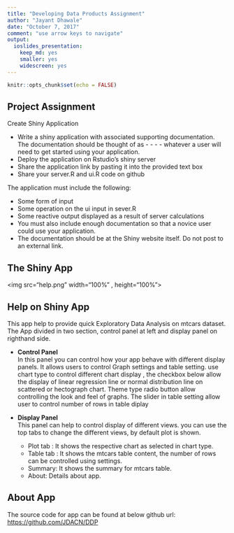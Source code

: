 ```yaml
---
title: "Developing Data Products Assignment"
author: "Jayant Dhawale"
date: "October 7, 2017"
comment: "use arrow keys to navigate"
output:
  ioslides_presentation:
    keep_md: yes
    smaller: yes
    widescreen: yes
---
```


```r
knitr::opts_chunk$set(echo = FALSE)
```

## Project Assignment

Create Shiny Application

- Write a shiny application with associated supporting documentation. The documentation should be thought of as - - - - whatever a user will need to get started using your application.
- Deploy the application on Rstudio's shiny server
- Share the application link by pasting it into the provided text box
- Share your server.R and ui.R code on github

The application must include the following:

- Some form of input 
- Some operation on the ui input in sever.R
- Some reactive output displayed as a result of server calculations
- You must also include enough documentation so that a novice user could use your application.
- The documentation should be at the Shiny website itself. Do not post to an external link.

## The Shiny App {.flexbox .vcenter}

<img src="help.png" width="100%" , height="100%">

## Help on Shiny App

This app help to provide quick Exploratory Data Analysis on mtcars dataset.
The App divided in two section, control panel at left and display panel on righthand side.

-  <b> Control Panel </b> </br>
      In this panel you can control how your app behave with different display panels.
      It allows users to control Graph settings and table setting.
      use chart type to control different chart display , the checkbox below allow the display of linear regression line or normal distribution line on scattered or hectograph chart.
      Theme type radio button allow controlling the look and feel of graphs.
      The slider in table setting allow user to control number of rows in table diplay

      
-  <b> Display Panel </b> </br>
     This panel can help to control display of different views.
     you can use the top tabs to change the different views, by default plot is shown.
     * Plot tab : It shows the respective chart as selected in chart type.
     * Table tab : It shows the mtcars table content, the number of rows can be controlled using settings.
     * Summary: It shows the summary for mtcars table.
     * About: Details about app.

## About App

The source code for app can be found at below github url:
[https://github.com/JDACN/DDP](https://github.com/JDACN/DDP)
